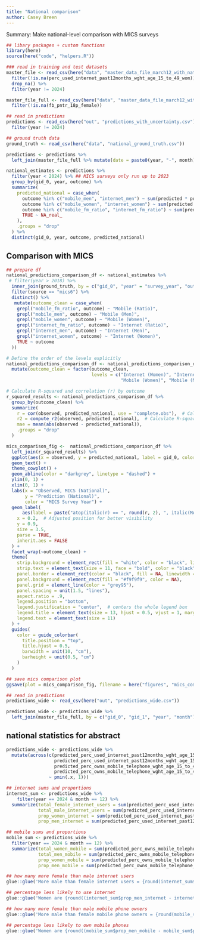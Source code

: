 ```yaml
---
title: "National comparison"
author: Casey Breen
---
```


Summary: Make national-level comparison with MICS surveys 

```r
## libary packages + custom functions 
library(here)
source(here("code", "helpers.R"))
```


```r
### read in training and test datasets 
master_file <- read_csv(here("data", "master_data_file_march12_with_national.csv")) %>%
  filter(!is.na(perc_used_internet_past12months_wght_age_15_to_49_wom)) %>% 
  drop_na() %>% 
  filter(year != 2024)

master_file_full <- read_csv(here("data", "master_data_file_march12_with_national.csv")) %>%
  filter(!is.na(fb_pntr_18p_female))

## read in predictions
predictions <- read_csv(here("out", "predictions_with_uncertainty.csv")) %>% 
  filter(year != 2024)

## ground truth data 
ground_truth <- read_csv(here("data", "national_ground_truth.csv")) 
```



```r
predictions <- predictions %>% 
  left_join(master_file_full %>% mutate(date = paste0(year, "-", month)), by = c("gid_0", "gid_1", "year"))

national_estimates <- predictions %>% 
  filter(year < 2024) %>% ## MICS surveys only run up to 2023
  group_by(gid_0, year, outcome) %>% 
  summarize(
    predicted_national = case_when(
      outcome %in% c("mobile_men", "internet_men") ~ sum(predicted * pop_all_age_male, na.rm = TRUE) / sum(pop_all_age_male, na.rm = TRUE),
      outcome %in% c("mobile_women", "internet_women") ~ sum(predicted * pop_all_age_female, na.rm = TRUE) / sum(pop_all_age_female, na.rm = TRUE),
      outcome %in% c("mobile_fm_ratio", "internet_fm_ratio") ~ sum(predicted * (pop_all_age_male + pop_all_age_female), na.rm = TRUE) / sum(pop_all_age_male + pop_all_age_female, na.rm = TRUE),
      TRUE ~ NA_real_
    ),
    .groups = "drop"
  ) %>% 
  distinct(gid_0, year, outcome, predicted_national)

```


## Comparison with MICS

```r
## prepare df 
national_predictions_comparison_df <- national_estimates %>% 
 # filter(year > 2018) %>%
  inner_join(ground_truth, by = c("gid_0", "year" = "survey_year", "outcome")) %>% 
  filter(source == "mics6") %>% 
  distinct() %>% 
   mutate(outcome_clean = case_when(
    grepl("mobile_fm_ratio", outcome) ~ "Mobile (Ratio)",
    grepl("mobile_men", outcome) ~ "Mobile (Men)",
    grepl("mobile_women", outcome) ~ "Mobile (Women)",
    grepl("internet_fm_ratio", outcome) ~ "Internet (Ratio)",
    grepl("internet_men", outcome) ~ "Internet (Men)",
    grepl("internet_women", outcome) ~ "Internet (Women)",
    TRUE ~ outcome
  ))

# Define the order of the levels explicitly
national_predictions_comparison_df <- national_predictions_comparison_df %>% 
  mutate(outcome_clean = factor(outcome_clean, 
                                levels = c("Internet (Women)", "Internet (Men)", "Internet (Ratio)",
                                           "Mobile (Women)", "Mobile (Men)", "Mobile (Ratio)")))

# Calculate R-squared and correlation (r) by outcome
r_squared_results <- national_predictions_comparison_df %>%
  group_by(outcome_clean) %>%
  summarize(
    r = cor(observed, predicted_national, use = "complete.obs"),  # Calculate correlation
    r2 = compute_r2(observed, predicted_national),  # Calculate R-squared
    mae = mean(abs(observed - predicted_national)), 
    .groups = "drop"
  )

mics_comparison_fig <-  national_predictions_comparison_df %>% 
  left_join(r_squared_results) %>% 
  ggplot(aes(x = observed, y = predicted_national, label = gid_0, color = year)) + 
  geom_text() +
  theme_cowplot() + 
  geom_abline(color = "darkgrey", linetype = "dashed") + 
  ylim(0, 1) + 
  xlim(0, 1) + 
  labs(x = "Observed, MICS (National)", 
       y = "Prediction (National)",
       color = "MICS Survey Year") + 
  geom_label(
      aes(label = paste("atop(italic(r) == ", round(r, 2), ", italic(MAE) == ", round(mae, 2), ")")),
    x = 0.2,  # Adjusted position for better visibility
    y = 0.9, 
    size = 3.5,
    parse = TRUE,
    inherit.aes = FALSE
  ) + 
  facet_wrap(~outcome_clean) + 
  theme(
    strip.background = element_rect(fill = "white", color = "black", linewidth = 0.8),
    strip.text = element_text(size = 11, face = "bold", color = "black"),
    panel.border = element_rect(color = "black", fill = NA, linewidth = 0.5),
    panel.background = element_rect(fill = "#f9f9f9", color = NA),
    panel.grid = element_line(color = "grey95"),
    panel.spacing = unit(1.5, "lines"),
    aspect.ratio = .9,
    legend.position = "bottom",
    legend.justification = "center",  # centers the whole legend box
    legend.title = element_text(size = 13, hjust = 0.5, vjust = 1, margin = margin(b = 4)),
    legend.text = element_text(size = 11)
  ) +
  guides(
    color = guide_colorbar(
      title.position = "top",
      title.hjust = 0.5,
      barwidth = unit(10, "cm"),
      barheight = unit(0.5, "cm")
    )
  )

## save mics comparison plot 
ggsave(plot = mics_comparison_fig, filename = here("figures", "mics_comparison.png"), height = 7, width = 10)
```


```r
## read in predictions
predictions_wide <- read_csv(here("out", "predictions_wide.csv")) 

predictions_wide <- predictions_wide %>% 
  left_join(master_file_full, by = c("gid_0", "gid_1", "year", "month"))
```


## national statistics for abstract 

```r
predictions_wide <- predictions_wide %>%
  mutate(across(c(predicted_perc_used_internet_past12months_wght_age_15_to_49_wom,
                  predicted_perc_used_internet_past12months_wght_age_15_to_49_men,
                  predicted_perc_owns_mobile_telephone_wght_age_15_to_49_wom,
                  predicted_perc_owns_mobile_telephone_wght_age_15_to_49_men),
                ~ pmin(.x, 1)))

## internet sums and proportions 
internet_sum <- predictions_wide %>% 
    filter(year == 2024 & month == 12) %>% 
  summarize(total_female_internet_users = sum(predicted_perc_used_internet_past12months_wght_age_15_to_49_wom * pop_all_age_female) ,
            total_male_internet_users = sum(predicted_perc_used_internet_past12months_wght_age_15_to_49_men * pop_all_age_male) ,
            prop_women_internet = sum(predicted_perc_used_internet_past12months_wght_age_15_to_49_wom * pop_all_age_female) / sum(pop_all_age_female),
            prop_men_internet = sum(predicted_perc_used_internet_past12months_wght_age_15_to_49_men * pop_all_age_male)  / sum(pop_all_age_male)) 

## mobile sums and proportions 
mobile_sum <- predictions_wide %>% 
  filter(year == 2024 & month == 12) %>% 
  summarize(total_women_mobile = sum(predicted_perc_owns_mobile_telephone_wght_age_15_to_49_wom * pop_all_age_female) ,
            total_men_mobile = sum(predicted_perc_owns_mobile_telephone_wght_age_15_to_49_men * pop_all_age_male) ,
            prop_women_mobile = sum(predicted_perc_owns_mobile_telephone_wght_age_15_to_49_wom * pop_all_age_female)  / sum(pop_all_age_female),
            prop_men_mobile = sum(predicted_perc_owns_mobile_telephone_wght_age_15_to_49_men * pop_all_age_male)  / sum(pop_all_age_male))

## how many more female than male internet users 
glue::glue('More male than female internet users = {round(internet_sum$total_male_internet_users - internet_sum$total_female_internet_users, 0)}')

## percentage less likely to use internet
glue::glue('Women are {round((internet_sum$prop_men_internet - internet_sum$prop_women_internet) / internet_sum$prop_men_internet * 100, 2)}% less likely than men to use the internet')

## how many more female than male mobile phone owners 
glue::glue('More male than female mobile phone owners = {round(mobile_sum$total_men_mobile - mobile_sum$total_women_mobile, 0)}')

## percentage less likely to own mobile phones
glue::glue('Women are {round((mobile_sum$prop_men_mobile - mobile_sum$prop_women_mobile) / mobile_sum$prop_men_mobile * 100, 2)}% less likely than men to own mobile phones')
```

